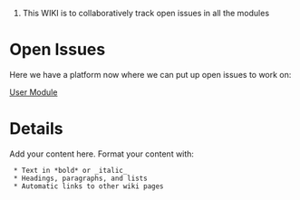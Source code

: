 #This WIKI is to collaboratively track open issues in all the modules

= Open Issues =

Here we have a platform now where we can put up open issues to work on:

[[User Module]]


= Details =

Add your content here.  Format your content with:
  * Text in *bold* or _italic_
  * Headings, paragraphs, and lists
  * Automatic links to other wiki pages

 